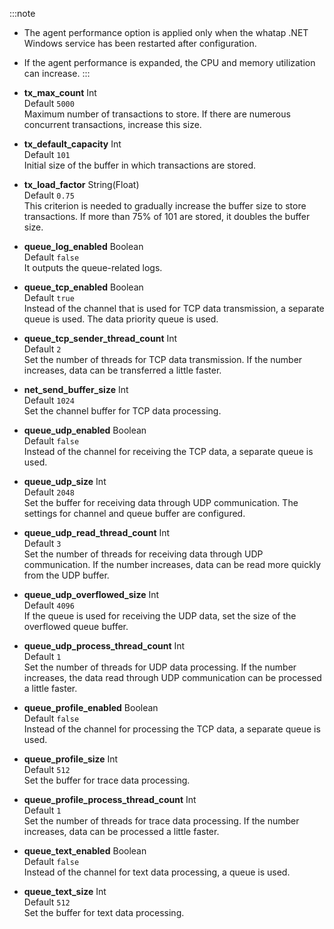 :::note

-   The agent performance option is applied only when the whatap .NET Windows service has been restarted after configuration.

-   If the agent performance is expanded, the CPU and memory utilization can increase.
:::

-   **tx_max_count** <span class='type'>Int</span><br/>
    Default `5000`<br/>Maximum number of transactions to store. If there are numerous concurrent transactions, increase this size.

-   **tx_default_capacity** <span class='type'>Int</span><br/>
    Default `101`<br/>Initial size of the buffer in which transactions are stored.

-   **tx_load_factor** <span class='type'>String(Float)</span><br/>
    Default `0.75`<br/>This criterion is needed to gradually increase the buffer size to store transactions. If more than 75% of 101 are stored, it doubles the buffer size.
                              

-   **queue_log_enabled** <span class='type'>Boolean</span><br/>
    Default `false`<br/>It outputs the queue-related logs.

-   **queue_tcp_enabled** <span class='type'>Boolean</span><br/>Default `true`<br/> 
    Instead of the channel that is used for TCP data transmission, a separate queue is used. The data priority queue is used.

-   **queue_tcp_sender_thread_count** <span class='type'>Int</span><br/>Default `2`<br/> 
    Set the number of threads for TCP data transmission. If the number increases, data can be transferred a little faster. 

-   **net_send_buffer_size** <span class='type'>Int</span><br/>Default `1024`<br/>
    Set the channel buffer for TCP data processing.

-   **queue_udp_enabled** <span class='type'>Boolean</span><br/>Default `false`<br/> 
    Instead of the channel for receiving the TCP data, a separate queue is used.

-   **queue_udp_size** <span class='type'>Int</span><br/>Default `2048`<br/> 
    Set the buffer for receiving data through UDP communication. The settings for channel and queue buffer are configured. 

-   **queue_udp_read_thread_count** <span class='type'>Int</span><br/>Default `3`<br/> 
    Set the number of threads for receiving data through UDP communication. If the number increases, data can be read more quickly from the UDP buffer. 

-   **queue_udp_overflowed_size** <span class='type'>Int</span><br/>Default `4096`<br/>
    If the queue is used for receiving the UDP data, set the size of the overflowed queue buffer.

-   **queue_udp_process_thread_count** <span class='type'>Int</span><br/>Default `1`<br/> 
    Set the number of threads for UDP data processing. If the number increases, the data read through UDP communication can be processed a little faster.

-   **queue_profile_enabled** <span class='type'>Boolean</span><br/>Default `false`<br/> 
    Instead of the channel for processing the TCP data, a separate queue is used.

-   **queue_profile_size** <span class='type'>Int</span><br/>Default `512`<br/>
    Set the buffer for trace data processing.

-   **queue_profile_process_thread_count** <span class='type'>Int</span><br/>Default `1`<br/> 
    Set the number of threads for trace data processing. If the number increases, data can be processed a little faster.

-   **queue_text_enabled** <span class='type'>Boolean</span><br/>Default `false`<br/> 
    Instead of the channel for text data processing, a queue is used.

-   **queue_text_size** <span class='type'>Int</span><br/>Default `512`<br/>
    Set the buffer for text data processing.
